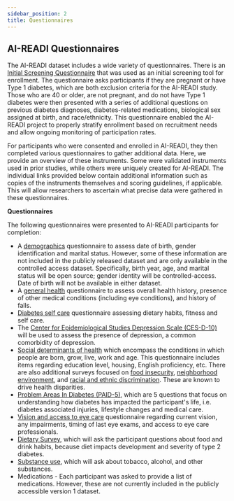 ```yaml
---
sidebar_position: 2
title: Questionnaires
---
```


## AI-READI Questionnaires

The AI-READI dataset includes a wide variety of questionnaires. There is an [Initial Screening Questionnaire](../../static/questionnaires/initial-screening.pdf) that was used as an initial screening tool for enrollment. The questionnaire asks participants if they are pregnant or have Type 1 diabetes, which are both exclusion criteria for the AI-READI study. Those who are 40 or older, are not pregnant, and do not have Type 1 diabetes were then presented with a series of additional questions on previous diabetes diagnoses, diabetes-related medications, biological sex assigned at birth, and race/ethnicity. This questionnaire enabled the AI-READI project to properly stratify enrollment based on recruitment needs and allow ongoing monitoring of participation rates.

For participants who were consented and enrolled in AI-READI, they then completed various questionnaires to gather additional data. Here, we provide an overview of these instruments. Some were validated instruments used in prior studies, while others were uniquely created for AI-READI. The individual links provided below contain additional information such as copies of the instruments themselves and scoring guidelines, if applicable. This will allow researchers to ascertain what precise data were gathered in these questionnaires.

**Questionnaires**

The following questionnaires were presented to AI-READI participants for completion:

- A [demographics](../../static/questionnaires/demographics.pdf) questionnaire to assess date of birth, gender identification and marital status. However, some of these information are not included in the publicly released dataset and are only available in the controlled access dataset. Specifically, birth year, age, and marital status will be open source; gender identity will be controlled-access. Date of birth will not be available in either dataset.
- A [general health](../../static/questionnaires/general-health.pdf) questionnaire to assess overall health history, presence of other medical conditions (including eye conditions), and history of falls.
- [Diabetes self care](../../static/questionnaires/diabetes-self-care.pdf) questionnaire assessing dietary habits, fitness and self care.
- The [Center for Epidemiological Studies Depression Scale (CES-D-10)](../../static/questionnaires/depression.pdf) will be used to assess the presence of depression, a common comorbidity of depression.
- [Social determinants of health](../../static/questionnaires/sdoh.pdf) which encompass the conditions in which people are born, grow, live, work and age. This questionnaire includes items regarding education level, housing, English proficiency, etc. There are also additional surveys focused on [food insecurity](../../static/questionnaires/food-security-v1.pdf), [neighborhood environment](../../static/questionnaires/neighborhood.pdf), and [racial and ethnic discrimination](../../static/questionnaires/racial.pdf). These are known to drive health disparities.
- [Problem Areas In Diabetes (PAID-5)](../../static/questionnaires/paid-5.pdf), which are 5 questions that focus on understanding how diabetes has impacted the participant's life, i.e. diabetes associated injuries, lifestyle changes and medical care.
- [Vision and access to eye care](../../static/questionnaires/visual.pdf) questionnaire regarding current vision, any impairments, timing of last eye exams, and access to eye care professionals.
- [Dietary Survey](../../static/questionnaires/dietary.pdf), which will ask the participant questions about food and drink habits, because diet impacts development and severity of type 2 diabetes.
- [Substance use](../../static/questionnaires/substance-use.pdf), which will ask about tobacco, alcohol, and other substances.
- Medications - Each participant was asked to provide a list of medications. However, these are not currently included in the publicly accessible version 1 dataset.
